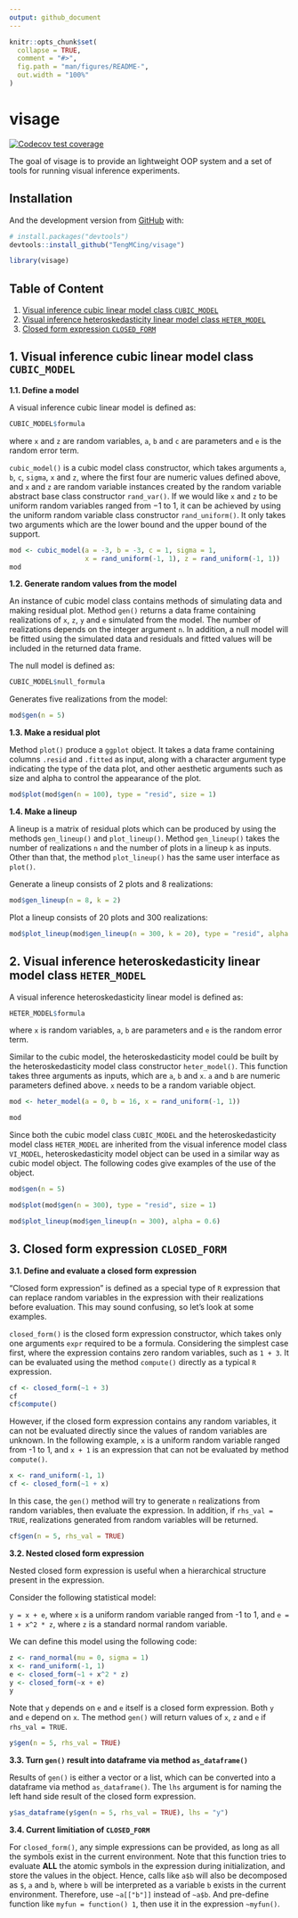 ```yaml
---
output: github_document
---
```


<!-- README.md is generated from README.Rmd. Please edit that file -->

```r
knitr::opts_chunk$set(
  collapse = TRUE,
  comment = "#>",
  fig.path = "man/figures/README-",
  out.width = "100%"
)
```

# visage

<!-- badges: start -->
[![Codecov test coverage](https://codecov.io/gh/TengMCing/visage/branch/master/graph/badge.svg)](https://app.codecov.io/gh/TengMCing/visage?branch=master)
<!-- badges: end -->

The goal of visage is to provide an lightweight OOP system and a set of tools for running visual inference experiments.

## Installation

And the development version from [GitHub](https://github.com/) with:

``` r
# install.packages("devtools")
devtools::install_github("TengMCing/visage")
```

```r
library(visage)
```


## Table of Content

1. [Visual inference cubic linear model class `CUBIC_MODEL`](#1-visual-inference-cubic-linear-model-class-cubic_model)
2. [Visual inference heteroskedasticity linear model class `HETER_MODEL`](#2-visual-inference-heteroskedasticity-linear-model-class-heter_model)
3. [Closed form expression `CLOSED_FORM`](#3-closed-form-expression-closed_form)


## 1. Visual inference cubic linear model class `CUBIC_MODEL`

**1.1. Define a model**

A visual inference cubic linear model is defined as:

```r
CUBIC_MODEL$formula
```

where `x` and `z` are random variables, `a`, `b` and `c` are parameters and `e` is the random error term.

`cubic_model()` is a cubic model class constructor, which takes arguments `a`, `b`, `c`, `sigma`, `x` and `z`, where the first four are numeric values defined above, and `x` and `z` are random variable instances created by the random variable abstract base class constructor `rand_var()`. If we would like `x` and `z` to be uniform random variables ranged from −1 to 1, it can be achieved by using the uniform random variable class constructor `rand_uniform()`. It only takes two arguments which are the lower bound and the upper bound of the support.

```r
mod <- cubic_model(a = -3, b = -3, c = 1, sigma = 1,
                   x = rand_uniform(-1, 1), z = rand_uniform(-1, 1))
mod
```


**1.2. Generate random values from the model**

An instance of cubic model class contains methods of simulating data and making residual plot. Method `gen()` returns a data frame containing realizations of `x`, `z`, `y` and `e` simulated from the model. The number of realizations depends on the integer argument `n`. In addition, a null model will be fitted using the simulated data and residuals and fitted values will be included in the returned data frame.

The null model is defined as:

```r
CUBIC_MODEL$null_formula
```

Generates five realizations from the model:

```r
mod$gen(n = 5)
```

**1.3. Make a residual plot**

Method `plot()` produce a `ggplot` object. It takes a data frame containing columns `.resid` and `.fitted` as input, along with a character argument type indicating the type of the data plot, and other aesthetic arguments such as size and alpha to control the appearance of the plot.

```r
mod$plot(mod$gen(n = 100), type = "resid", size = 1)
```

**1.4. Make a lineup**

A lineup is a matrix of residual plots which can be produced by using the methods `gen_lineup()` and `plot_lineup()`. Method `gen_lineup()` takes the number of realizations `n` and the number of plots in a lineup `k` as inputs. Other than that, the method `plot_lineup()` has the same user interface as `plot()`.

Generate a lineup consists of 2 plots and 8 realizations:

```r
mod$gen_lineup(n = 8, k = 2)
```


Plot a lineup consists of 20 plots and 300 realizations: 

```r
mod$plot_lineup(mod$gen_lineup(n = 300, k = 20), type = "resid", alpha = 0.6)
```

## 2. Visual inference heteroskedasticity linear model class `HETER_MODEL`

A visual inference heteroskedasticity linear model is defined as:

```r
HETER_MODEL$formula
```

where `x` is random variables, `a`, `b` are parameters and `e` is the random error term.

Similar to the cubic model, the heteroskedasticity model could be built by the heteroskedasticity model class constructor `heter_model()`. This function takes three arguments as inputs, which are `a`, `b` and `x`. `a` and `b` are numeric parameters defined above. `x` needs to be a random variable object.

```r
mod <- heter_model(a = 0, b = 16, x = rand_uniform(-1, 1))

mod
```


Since both the cubic model class `CUBIC_MODEL` and the heteroskedasticity model class `HETER_MODEL` are inherited from the visual inference model class `VI_MODEL`, heteroskedasticity model object can be used in a similar way as cubic model object. The following codes give examples of the use of the object.

```r
mod$gen(n = 5)
```

```r
mod$plot(mod$gen(n = 300), type = "resid", size = 1)
```

```r
mod$plot_lineup(mod$gen_lineup(n = 300), alpha = 0.6)
```


## 3. Closed form expression `CLOSED_FORM`

**3.1. Define and evaluate a closed form expression**

"Closed form expression" is defined as a special type of `R` expression that can replace random variables in the expression with their realizations before evaluation. This may sound confusing, so let's look at some examples.

`closed_form()` is the closed form expression constructor, which takes only one arguments `expr` required to be a formula. Considering the simplest case first, where the expression contains zero random variables, such as `1 + 3`. It can be evaluated using the method `compute()` directly as a typical `R` expression.

```r
cf <- closed_form(~1 + 3)
cf
cf$compute()
```

However, if the closed form expression contains any random variables, it can not be evaluated directly since the values of random variables are unknown. In the following example, `x` is a uniform random variable ranged from -1 to 1, and `x + 1` is an expression that can not be evaluated by method `compute()`.

```r
x <- rand_uniform(-1, 1)
cf <- closed_form(~1 + x)
```

In this case, the `gen()` method will try to generate `n` realizations from random variables, then evaluate the expression. In addition, if `rhs_val = TRUE`, realizations generated from random variables will be returned.

```r
cf$gen(n = 5, rhs_val = TRUE)
```

**3.2. Nested closed form expression**

Nested closed form expression is useful when a hierarchical structure present in the expression.

Consider the following statistical model:

`y = x + e`, where `x` is a uniform random variable ranged from -1 to 1, and `e = 1 + x^2 * z`, where `z` is a standard normal random variable.

We can define this model using the following code:

```r
z <- rand_normal(mu = 0, sigma = 1)
x <- rand_uniform(-1, 1)
e <- closed_form(~1 + x^2 * z)
y <- closed_form(~x + e)
y
```

Note that `y` depends on `e` and `e` itself is a closed form expression. Both `y` and `e` depend on `x`. The method `gen()` will return values of `x`, `z` and `e` if `rhs_val = TRUE`.

```r
y$gen(n = 5, rhs_val = TRUE)
```

**3.3. Turn `gen()` result into dataframe via method `as_dataframe()`**

Results of `gen()` is either a vector or a list, which can be converted into a dataframe via method `as_dataframe()`. The `lhs` argument is for naming the left hand side result of the closed form expression.

```r
y$as_dataframe(y$gen(n = 5, rhs_val = TRUE), lhs = "y")
```


**3.4. Current limitiation of `CLOSED_FORM`**

For `closed_form()`, any simple expressions can be provided, as long as all the symbols exist in the current environment. Note that this function tries to evaluate **ALL** the atomic symbols in the expression during initialization, and store the values in the object. Hence, calls like `a$b` will also be decomposed as `$`, `a` and `b`, where `b` will be interpreted as a variable `b` exists in the current environment. Therefore, use `~a[["b"]]` instead of `~a$b`. And pre-define function like `myfun = function() 1`, then use it in the expression `~myfun()`.
